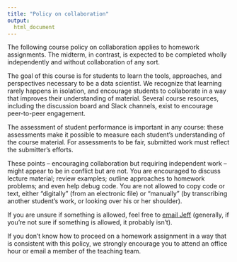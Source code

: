 ```yaml
---
title: "Policy on collaboration"
output:
  html_document
---
```


The following course policy on collaboration applies to homework assignments. The midterm, in contrast, is expected to be completed wholly independently and without collaboration of any sort.

The goal of this course is for students to learn the tools, approaches, and perspectives necessary to be a data scientist. We recognize that learning rarely happens in isolation, and encourage students to collaborate in a way that improves their understanding of material. Several course resources, including the discussion board and Slack channels, exist to encourage peer-to-peer engagement. 

The assessment of student performance is important in any course: these assessments make it possible to measure each student's understanding of the course material. For assessments to be fair, submitted work must reflect the submitter's efforts.

These points -- encouraging collaboration but requiring independent work -- might appear to be in conflict but are not. You are encouraged to discuss lecture material; review examples; outline approaches to homework problems; and even help debug code. You are not allowed to copy code or text, either "digitally" (from an electronic file) or "manually" (by transcribing another student's work, or looking over his or her shoulder). 

If you are unsure if something is allowed, feel free to [email Jeff](mailto:jeff.goldsmith@columbia.edu) (generally, if you're not sure if something is allowed, it probably isn't).

If you don't know how to proceed on a homework assignment in a way that is consistent with this policy, we strongly encourage you to attend an office hour or email a member of the teaching team.